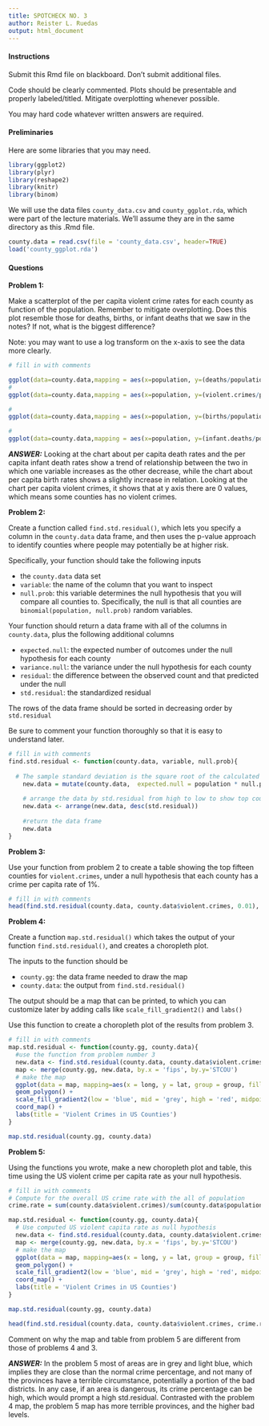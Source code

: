 ```yaml
---
title: SPOTCHECK NO. 3
author: Reister L. Ruedas
output: html_document
---
```


#### Instructions 

Submit this Rmd file on blackboard. Don't submit additional files.

Code should be clearly commented. Plots should be presentable and properly labeled/titled. Mitigate overplotting whenever possible. 

You may hard code whatever written answers are required.

#### Preliminaries

Here are some libraries that you may need.
```r
library(ggplot2)
library(plyr)
library(reshape2)
library(knitr)
library(binom) 
```

We will use the data files `county_data.csv` and `county_ggplot.rda`, which were part of the lecture materials. We'll assume they are in the same directory as this .Rmd file.

```r
county.data = read.csv(file = 'county_data.csv', header=TRUE)
load('county_ggplot.rda')
```


#### Questions 

**Problem 1:** 

Make a scatterplot of the per capita violent crime rates for each county as function of the population. Remember to mitigate overplotting. Does this plot resemble those for deaths, births, or infant deaths that we saw in the notes? If not, what is the biggest difference?

Note: you may want to use a log transform on the x-axis to see the data more clearly.

```r
# fill in with comments

ggplot(data=county.data,mapping = aes(x=population, y=(deaths/population))) + geom_point() + scale_x_log10() + labs(x = 'Population', y = 'per capita death rates')
#
ggplot(data=county.data,mapping = aes(x=population, y=(violent.crimes/population))) + geom_point() + scale_x_log10() + labs(x = 'Population', y = 'per capita violent crime rates')

#
ggplot(data=county.data,mapping = aes(x=population, y=(births/population))) + geom_point() + scale_x_log10() + labs(x = 'Population', y = 'per capita birth rates')

#
ggplot(data=county.data,mapping = aes(x=population, y=(infant.deaths/population))) + geom_point() + scale_x_log10() + labs(x = 'Population', y = 'per capita infant death rates')
```

***ANSWER:*** 
Looking at the chart about per capita death rates and the per capita infant death rates show a trend of relationship between the two in which one variable increases as the other decrease, while the chart about per capita birth rates shows a slightly increase in relation. Looking at the chart per capita violent crimes, it shows that at y axis there are 0 values, which means some counties has no violent crimes.

**Problem 2:**

Create a function called `find.std.residual()`, which lets you specify a column in the `county.data` data frame, and then uses the p-value approach to identify counties where people may potentially be at higher risk. 

Specifically, your function should take the following inputs

* the `county.data` data set
* `variable`: the name of the column that you want to inspect
* `null.prob`: this variable determines the null hypothesis that you will compare all counties to. Specifically, the null is that all counties are `binomial(population, null.prob)` random variables.

Your function should return a data frame with all of the columns in `county.data`, plus the following additional columns

* `expected.null`: the expected number of outcomes under the null hypothesis for each county
* `variance.null`: the variance under the null hypothesis for each county
* `residual`: the difference between the observed count and that predicted under the null
* `std.residual`: the standardized residual

The rows of the data frame should be sorted in decreasing order by `std.residual`

Be sure to comment your function thoroughly so that it is easy to understand later.

```r
# fill in with comments
find.std.residual <- function(county.data, variable, null.prob){
  
  # The sample standard deviation is the square root of the calculated variance of a sample data set. 
    new.data = mutate(county.data,  expected.null = population * null.prob, variance.null = population * null.prob * (1 - null.prob), residual = variable - expected.null, std.dev.null = sqrt(variance.null), std.residual = residual/std.dev.null)
    
    # arrange the data by std.residual from high to low to show top counties
    new.data <- arrange(new.data, desc(std.residual))
    
    #return the data frame
    new.data
}
```

**Problem 3:**

Use your function from problem 2 to create a table showing the top fifteen counties for `violent.crimes`, under a null hypothesis that each county has a crime per capita rate of 1%.

```r
# fill in with comments
head(find.std.residual(county.data, county.data$violent.crimes, 0.01), 15)
```

**Problem 4:**

Create a function `map.std.residual()` which takes the output of your function `find.std.residual()`, and creates a choropleth plot.

The inputs to the function should be

* `county.gg`: the data frame needed to draw the map
* `county.data`: the output from `find.std.residual()`

The output should be a map that can be printed, to which you can customize later by adding calls like `scale_fill_gradient2()` and `labs()`

Use this function to create a choropleth plot of the results from problem 3.

```r
# fill in with comments
map.std.residual <- function(county.gg, county.data){
  #use the function from problem number 3
  new.data <- find.std.residual(county.data, county.data$violent.crimes, 0.01)
  map <- merge(county.gg, new.data, by.x = 'fips', by.y='STCOU')
  # make the map
  ggplot(data = map, mapping=aes(x = long, y = lat, group = group, fill = std.residual)) + 
  geom_polygon() + 
  scale_fill_gradient2(low = 'blue', mid = 'grey', high = 'red', midpoint = 0) + 
  coord_map() + 
  labs(title = 'Violent Crimes in US Counties') 
}

map.std.residual(county.gg, county.data)
```




**Problem 5:**

Using the functions you wrote, make a new choropleth plot and table, this time using the US violent crime per capita rate as your null hypothesis. 

```r
# fill in with comments
# Compute for the overall US crime rate with the all of population
crime.rate = sum(county.data$violent.crimes)/sum(county.data$population)

map.std.residual <- function(county.gg, county.data){
  # Use computed US violent capita rate as null hypothesis
  new.data <- find.std.residual(county.data, county.data$violent.crimes, crime.rate)
  map <- merge(county.gg, new.data, by.x = 'fips', by.y='STCOU')
  # make the map
  ggplot(data = map, mapping=aes(x = long, y = lat, group = group, fill = std.residual)) + 
  geom_polygon() + 
  scale_fill_gradient2(low = 'blue', mid = 'grey', high = 'red', midpoint = 0) + 
  coord_map() + 
  labs(title = 'Violent Crimes in US Counties') 
}

map.std.residual(county.gg, county.data)

head(find.std.residual(county.data, county.data$violent.crimes, crime.rate), 15)
```

Comment on why the map and table from problem 5 are different from those of problems 4 and 3.

***ANSWER:***
In the problem 5 most of areas are in grey and light blue, which implies they are close than the normal crime percentage, and not many of the provinces have a terrible circumstance, potentially a portion of the bad districts. In any case, if an area is dangerous, its crime percentage can be high, which would prompt a high std.residual. Contrasted with the problem 4 map, the problem 5 map has more terrible provinces, and the higher bad levels.


